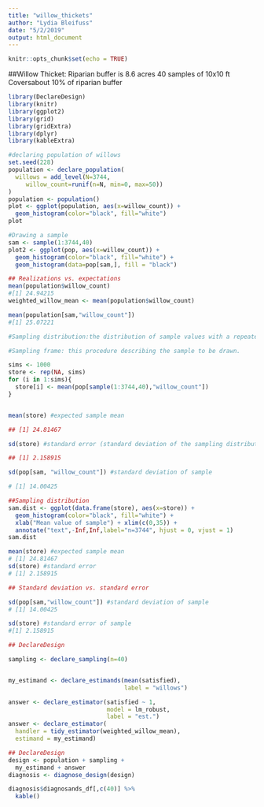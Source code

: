```yaml
---
title: "willow_thickets"
author: "Lydia Bleifuss"
date: "5/2/2019"
output: html_document
---
```


```r
knitr::opts_chunk$set(echo = TRUE)
```

##Willow Thicket:
Riparian buffer is 8.6 acres
40 samples of 10x10 ft 
Coversabout 10% of riparian buffer

```r
library(DeclareDesign)
library(knitr)
library(ggplot2)
library(grid)
library(gridExtra)
library(dplyr)
library(kableExtra)
```

```r
#declaring population of willows 
set.seed(228)
population <- declare_population(
  willows = add_level(N=3744, 
     willow_count=runif(n=N, min=0, max=50))
)
population <- population()
plot <- ggplot(population, aes(x=willow_count)) + 
  geom_histogram(color="black", fill="white")
plot
```


```r
#Drawing a sample
sam <- sample(1:3744,40)
plot2 <- ggplot(pop, aes(x=willow_count)) + 
  geom_histogram(color="black", fill="white") +
  geom_histogram(data=pop[sam,], fill = "black")

```


```r
## Realizations vs. expectations
mean(population$willow_count)
#[1] 24.94215
weighted_willow_mean <- mean(population$willow_count)

mean(population[sam,"willow_count"])
#[1] 25.07221
```


```r
#Sampling distribution:the distribution of sample values with a repeated draw of a given sampling frame.

#Sampling frame: this procedure describing the sample to be drawn.

sims <- 1000
store <- rep(NA, sims)
for (i in 1:sims){
  store[i] <- mean(pop[sample(1:3744,40),"willow_count"])
}


mean(store) #expected sample mean

## [1] 24.81467

sd(store) #standard error (standard deviation of the sampling distribution)

## [1] 2.158915

sd(pop[sam, "willow_count"]) #standard deviation of sample

# [1] 14.00425
```


```r

##Sampling distribution
sam.dist <- ggplot(data.frame(store), aes(x=store)) + 
  geom_histogram(color="black", fill="white") +
  xlab("Mean value of sample") + xlim(c(0,35)) +
  annotate("text",-Inf,Inf,label="n=3744", hjust = 0, vjust = 1)
sam.dist
```

```r
mean(store) #expected sample mean
# [1] 24.81467
sd(store) #standard error
# [1] 2.158915
```


```r
## Standard deviation vs. standard error

sd(pop[sam,"willow_count"]) #standard deviation of sample
# [1] 14.00425

sd(store) #standard error of sample
#[1] 2.158915

```


```r

## DeclareDesign

sampling <- declare_sampling(n=40)


my_estimand <- declare_estimands(mean(satisfied),
                                 label = "willows")

answer <- declare_estimator(satisfied ~ 1,
                            model = lm_robust,
                            label = "est.")
answer <- declare_estimator(
  handler = tidy_estimator(weighted_willow_mean),
  estimand = my_estimand)
```



```r
## DeclareDesign
design <- population + sampling + 
  my_estimand + answer
diagnosis <- diagnose_design(design)

diagnosis$diagnosands_df[,c(40)] %>%
  kable()
```
